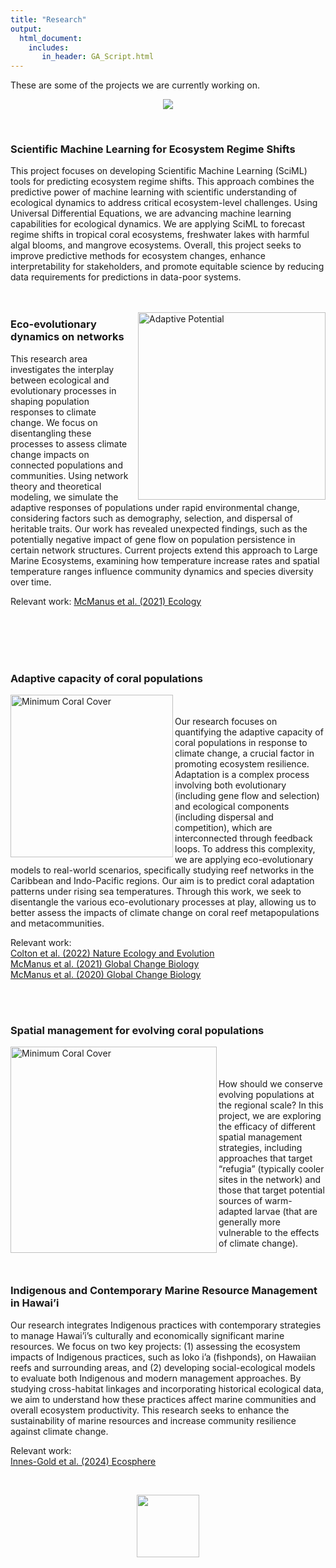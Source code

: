 ```yaml
---
title: "Research"
output: 
  html_document:
    includes:
       in_header: GA_Script.html
---
```



These are some of the projects we are currently working on.

<center>
<!--!![](aquadive2.jpg) --->
![](fishies.jpg)
</center>
<br>

### Scientific Machine Learning for Ecosystem Regime Shifts
This project focuses on developing Scientific Machine Learning (SciML) tools for predicting ecosystem regime shifts. This approach combines the predictive power of machine learning with scientific understanding of ecological dynamics to address critical ecosystem-level challenges. Using Universal Differential Equations, we are advancing machine learning capabilities for ecological dynamics. We are applying SciML to forecast regime shifts in tropical coral ecosystems, freshwater lakes with harmful algal blooms, and mangrove ecosystems. Overall, this project seeks to improve predictive methods for ecosystem changes, enhance interpretability for stakeholders, and promote equitable science by reducing data requirements for predictions in data-poor systems.
<br>
<br>
<br>



<img src="AdaptivePotential.jpg" alt="Adaptive Potential" style="height: 300px; padding-left: 10px;" align="right">
<div style="text-align: left">  
### Eco-evolutionary dynamics on networks
This research area investigates the interplay between ecological and evolutionary processes in shaping population responses to climate change. We focus on disentangling these processes to assess climate change impacts on connected populations and communities. Using network theory and theoretical modeling, we simulate the adaptive responses of populations under rapid environmental change, considering factors such as demography, selection, and dispersal of heritable traits. Our work has revealed unexpected findings, such as the potentially negative impact of gene flow on population persistence in certain network structures. Current projects extend this approach to Large Marine Ecosystems, examining how temperature increase rates and spatial temperature ranges influence community dynamics and species diversity over time.
<br>

Relevant work: <a href = "https://doi.org/10.1002/ecy.3381">McManus et al. (2021) Ecology</a>



<br>
<br>
<br>
<br>


### Adaptive capacity of coral populations  
<img src="photos/GCB_2021.png" alt="Minimum Coral Cover" style="height: 260px; padding-right: 0px; " align="left">  
<br>
Our research focuses on quantifying the adaptive capacity of coral populations in response to climate change, a crucial factor in promoting ecosystem resilience. Adaptation is a complex process involving both evolutionary (including gene flow and selection) and ecological components (including dispersal and competition), which are interconnected through feedback loops. To address this complexity, we are applying eco-evolutionary models to real-world scenarios, specifically studying reef networks in the Caribbean and Indo-Pacific regions. Our aim is to predict coral adaptation patterns under rising sea temperatures. Through this work, we seek to disentangle the various eco-evolutionary processes at play, allowing us to better assess the impacts of climate change on coral reef metapopulations and metacommunities.

Relevant work: <br> 
<a href = "https://par.nsf.gov/servlets/purl/10474274">Colton et al. (2022) Nature Ecology and Evolution</a> <br>
<a href = "https://doi.org/10.1111/gcb.15725">McManus et al. (2021) Global Change Biology</a> <br>
<a href = "https://doi.org/10.1111/gcb.14972">McManus et al. (2020) Global Change Biology</a> <br>

<br>
<br>

### Spatial management for evolving coral populations
<img src="photos/conservation_strategies.png" alt="Minimum Coral Cover" style="height: 330px; padding-right: 0px; " align="left"><br>  
<br>
How should we conserve evolving populations at the regional scale? In this project, we are exploring the efficacy of different spatial management strategies, including approaches that target "refugia" (typically cooler sites in the network) and those that target potential sources of warm-adapted larvae (that are generally more vulnerable to the effects of climate change). <br>
<br>
<br>

### Indigenous and Contemporary Marine Resource Management in Hawai'i
Our research integrates Indigenous practices with contemporary strategies to manage Hawai'i's culturally and economically significant marine resources. We focus on two key projects: (1) assessing the ecosystem impacts of Indigenous practices, such as loko i'a (fishponds), on Hawaiian reefs and surrounding areas, and (2) developing social-ecological models to evaluate both Indigenous and modern management approaches. By studying cross-habitat linkages and incorporating historical ecological data, we aim to understand how these practices affect marine communities and overall ecosystem productivity. This research seeks to enhance the sustainability of marine resources and increase community resilience against climate change.

Relevant work: <br> 
<a href = "https://esajournals.onlinelibrary.wiley.com/doi/full/10.1002/ecs2.4797">Innes-Gold et al. (2024) Ecosphere</a> <br>

</div>
<br>

<center>
<img src="photos/MetLabB_color.png" style="height: 100px; padding-right: 0px;" align="center"> 
</center>
